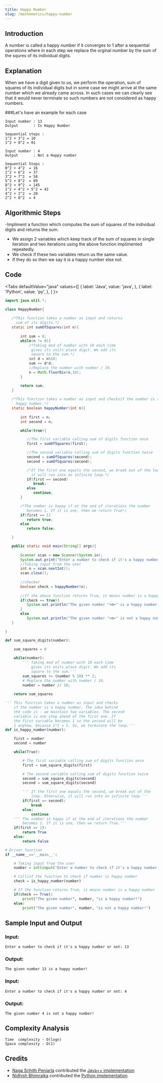 ```yaml
---
title: Happy Number
slug: /mathematics/happy-number
---
```


## Introduction

A number is called a happy number if it converges to 1 after a sequential operations where in each step we replace the orginal number by the sum of the squres of its individual digits.

## Explanation

When we have a digit given to us, we perform the operation, sum of squares of its individual
digits but in some case we might arrive at the same number which we already came across. In such cases
we can clearly see that it would never terminate so such numbers are not considered as happy numbers.

###Let's have an example for each case
```
Input number : 13
Output       : Is Happy Number

Sequential steps :
1^2 + 3^2 = 10
1^2 + 0^2 = 01

Input number : 4
Output       : Not a Happy number

Sequential Steps :
0^2 + 4^2  = 16 
1^2 + 6^2  = 37
3^2 + 7^2  = 58
5^2 + 8^2  = 89
8^2 + 9^2  = 145
1^2 + 4^2 + 5^2 = 42
4^2 + 2^2  = 20
2^2 + 0^2  = 4
```

## Algorithmic Steps

-Impliment a function which computes the sum of squares of the individual digits and returns the sum.
- We assign 2 variables which keep track of the sum of squares in single iteration and two iterations 
  using the above function implimented repeatedly.
- We check if these two variables return us the same value.
- If they do so then we say it is a happy number else not.

## Code


<Tabs
  defaultValue="java"
  values={[
    { label: 'Java', value: 'java', },
    { label: 'Python', value: 'py', },
  ]
}>
<TabItem value="java">

```java
import java.util.*;

class HappyNumber{
   
   /*This function takes a number as input and returns
     sum of its digits.*/
   static int sumOfSquares(int n){
      
       int sum = 0;
       while(n != 0){
           /*Taking mod of number with 10 each time
            gives its units place digit. We add its
            square to the sum.*/
           int d = n%10;
           sum += d*d;
           //Replace the number with number / 10.
           n = Math.floorDiv(n,10);
       }

       return sum;
   }   
       
   /*This function takes a number as input and checksif the number is a 
     happy number.*/
   static boolean happyNumber(int n){
       
       int first = n;
       int second = n;

       while(true){

          //The first variable calling sum of digits function once 
          first = sumOfSquares(first);

          //The second variable calling sum of digits function twice
          second = sumOfSquares(second);
          second = sumOfSquares(second);

          /*If the first one equals the second, we break out of the loop. Otherwise,
            it will run into an infinite loop.*/
          if(first == second)
             break;
          else
             continue;    
       }   

       /*The number is happy if at the end of iterations the number
          becomes 1. If it is one, then we return True*/ 
       if(first == 1)
          return true;
       else
          return false; 

   }

   public static void main(String[] args){
     
       Scanner scan = new Scanner(System.in);
       System.out.print("Enter a number to check if it's a happy number or not: ");
       //Taking input from the user 
       int n = scan.nextInt();
       scan.close();       
       
       //checker
       boolean check = happyNumber(n);      
        
       //If the above function returns True, it means number is a happy number
       if(check == true){
          System.out.println("The given number "+n+" is a happy number!");
       }
       else
          System.out.println("The given number "+n+" is not a happy number!");   
   }

}
```

</TabItem>
<TabItem value="py">

```py
def sum_square_digits(number):

    sum_squares = 0
    
    while(number):
        ''' Taking mod of number with 10 each time
            gives its units place digit. We add its
            square to the sum.'''
        sum_squares += (number % 10) ** 2;
        # Replace the number with number / 10.
        number = number // 10;
    
    return sum_squares

''' This function takes a number as input and checks
    if the number is a happy number. The idea behind
    the code is - we maintain two variables. The second
    variable is one step ahead of the first one. If
    the first variable becomes 1 so the second will be
    1 anyhow, because 1*1 = 1. So, we terminate the loop.'''
def is_happy_number(number):

    first = number
    second = number

    while(True):

        # The first variable calling sum of digits function once 
        first = sum_square_digits(first)

        # The second variable calling sum of digits function twice
        second = sum_square_digits(second)
        second = sum_square_digits(second)

        ''' If the first one equals the second, we break out of the
            loop. Otherwise, it will run into an infinite loop.'''
        if(first == second):
            break
        else:
            continue
    ''' The number is happy if at the end of iterations the number
        becomes 1. If it is one, then we return True.'''
    if(first == 1):
        return True
    else:
        return False

# Driver function
if __name__=='__main__':

    # Taking input from the user
    number = int(input("Enter a number to check if it's a happy number or not: "))

    # Callinf the function to check if number is happy number
    check = is_happy_number(number)

    # If the function returns True, it means number is a happy number
    if(check == True):
        print("The given number", number, "is a happy number!")
    else:
        print("The given number", number, "is not a happy number!")
```

</TabItem>
</Tabs>

## Sample Input and Output


### Input:


```
Enter a number to check if it's a happy number or not: 13
```

### Output:

```
The given number 13 is a happy number!
```
### Input:
 
 
```
Enter a number to check if it's a happy number or not: 4
```
 
### Output:
 
```
The given number 4 is not a happy number!
```


## Complexity Analysis

```
Time  complexity - O(logn)
Space complexity - O(1)
```

## Credits

- [Naga Srihith Penjarla](https://github.com/nagasrihith608) contributed the [Java++ implementation](https://github.com/TesseractCoding/NeoAlgo/blob/master/Java/math/HappyNumber.java)
- [Nidhish Bhimrajka](https://github.com/nidh-ish) contributed the [Python implementation](https://github.com/TesseractCoding/NeoAlgo/blob/master/Python/math/Happy_Number.py)
